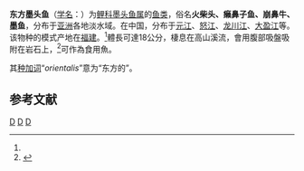 {{Speciesbox
| status = NE
| status_system = IUCN3.1
| genus = Garra
| species = orientalis
| authority = Nichols, 1925<ref name='id6048'>{{cite web| url =http://www.bioinfo.cn/db05/BjdwSpecies.php?action=view&id=6048| title =东方墨头鱼| work =中国动物物种编目数据库| publisher =中国科学院微生物研究所| author =中国科学院动物研究所| accessdate =2009-04-11| deadurl =yes| archiveurl =https://web.archive.org/web/20160305045243/http://www.bioinfo.cn/db05/BjdwSpecies.php?action=view&id=6048| archivedate =2016-03-05}}</ref>
| synonyms = *''Garra rhynchota''<br /><small>Koller, 1926</small>
*''Garra schismatorhyncha''<br /><small>Nichols & Pope, 1927</small>
}}

'''东方墨头鱼'''（[[学名|学名]]：{{lang|la|''Garra orientalis''}}）为[[鲤科|鲤科]][[墨头鱼属|墨头鱼属]]的[[鱼类|鱼类]]，俗名'''火柴头、癞鼻子鱼、崩鼻牛、墨鱼'''，分布于[[亚洲|亚洲]]各地淡水域。在中国，分布于[[元江|元江]]、[[怒江|怒江]]、[[龙川江|龙川江]]、[[大盈江|大盈江]]等。该物种的模式产地在[[福建|福建]]。<ref name='id6048'/>體長可達18公分，棲息在高山溪流，會用腹部吸盤吸附在岩石上，<ref  name=fishbase>{{FishBase species | genus = Garra | species = orientalis |  month = 10| year = 2010}}</ref>可作為食用魚。

其[[种加词|种加词]]“''orientalis''”意为“东方的”。

== 参考文献 ==
{{reflist}}

{{Taxonbar|from=Q1039926}}

[[Category:食用鱼|D]]
[[Category:墨头鱼属|D]]
[[Category:1925年描述的鱼类|D]]